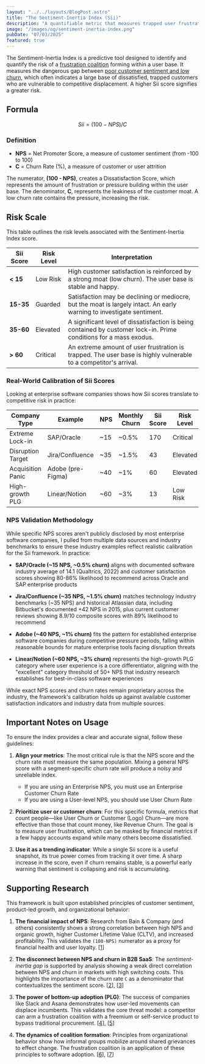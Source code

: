 ```yaml
---
layout: "../../layouts/BlogPost.astro"
title: "The Sentiment-Inertia Index (Sii)"
description: "A quantifiable metric that measures trapped user frustration in B2B SaaS. When NPS drops but churn stays flat, Sii = ((100-NPS)/Churn) reveals the accumulating pressure that predicts competitive displacement before revenue impact."
image: "/images/og/sentiment-inertia-index.png"
pubDate: "07/03/2025"
featured: true
---
```


The Sentiment-Inertia Index is a predictive tool designed to identify and quantify the risk of a [frustration coalition](/blog/frustration-coalitions) forming within a user base. It measures the dangerous gap between [poor customer sentiment and low churn](/blog/the-captive-user-trap), which often indicates a large base of dissatisfied, trapped customers who are vulnerable to competitive displacement. A higher Sii score signifies a greater risk.

## Formula

```math
Sii = (100 - NPS) / C
```

### Definition

- **NPS** = Net Promoter Score, a measure of customer sentiment (from -100 to 100)
- **C** = Churn Rate (%), a measure of customer or user attrition

The numerator, **(100 - NPS)**, creates a Dissatisfaction Score, which represents the amount of frustration or pressure building within the user base. The denominator, **C**, represents the leakiness of the customer moat. A low churn rate contains the pressure, increasing the risk.

## Risk Scale

This table outlines the risk levels associated with the Sentiment-Inertia Index score.

| Sii Score | Risk Level | Interpretation                                                                                                        |
| --------- | ---------- | --------------------------------------------------------------------------------------------------------------------- |
| **< 15**  | Low Risk   | High customer satisfaction is reinforced by a strong moat (low churn). The user base is stable and happy.             |
| **15-35** | Guarded    | Satisfaction may be declining or mediocre, but the moat is largely intact. An early warning to investigate sentiment. |
| **35-60** | Elevated   | A significant level of dissatisfaction is being contained by customer lock-in. Prime conditions for a mass exodus.    |
| **> 60**  | Critical   | An extreme amount of user frustration is trapped. The user base is highly vulnerable to a competitor's arrival.       |

### Real-World Calibration of Sii Scores

Looking at enterprise software companies shows how Sii scores translate to competitive risk in practice:

| Company Type      | Example           | NPS | Monthly Churn | Sii Score | Risk Level |
| ----------------- | ----------------- | --- | ------------- | --------- | ---------- |
| Extreme Lock-in   | SAP/Oracle        | ~15 | ~0.5%         | 170       | Critical   |
| Disruption Target | Jira/Confluence   | ~35 | ~1.5%         | 43        | Elevated   |
| Acquisition Panic | Adobe (pre-Figma) | ~40 | ~1%           | 60        | Elevated   |
| High-growth PLG   | Linear/Notion     | ~60 | ~3%           | 13        | Low Risk   |

### NPS Validation Methodology

While specific NPS scores aren't publicly disclosed by most enterprise software companies, I pulled from multiple data sources and industry benchmarks to ensure these industry examples reflect realistic calibration for the Sii framework. In practice:

- **SAP/Oracle (~15 NPS, ~0.5% churn)** aligns with documented software industry average of 14.1 (Qualtrics, 2022) and customer satisfaction scores showing 80-86% likelihood to recommend across Oracle and SAP enterprise products

- **Jira/Confluence (~35 NPS, ~1.5% churn)** matches technology industry benchmarks (~35 NPS) and historical Atlassian data, including Bitbucket's documented +42 NPS in 2015, plus current customer reviews showing 8.9/10 composite scores with 89% likelihood to recommend

- **Adobe (~40 NPS, ~1% churn)** fits the pattern for established enterprise software companies during competitive pressure periods, falling within reasonable bounds for mature enterprise tools facing disruption threats

- **Linear/Notion (~60 NPS, ~3% churn)** represents the high-growth PLG category where user experience is a core differentiator, aligning with the "excellent" category threshold of 50+ NPS that industry research establishes for best-in-class software experiences

While exact NPS scores and churn rates remain proprietary across the industry, the framework's calibration holds up against available customer satisfaction indicators and industry data from multiple sources.

## Important Notes on Usage

To ensure the index provides a clear and accurate signal, follow these guidelines:

1. **Align your metrics**: The most critical rule is that the NPS score and the churn rate must measure the same population. Mixing a general NPS score with a segment-specific churn rate will produce a noisy and unreliable index.

   - If you are using an Enterprise NPS, you must use an Enterprise Customer Churn Rate
   - If you are using a User-level NPS, you should use User Churn Rate

2. **Prioritize user or customer churn**: For this specific formula, metrics that count people—like User Churn or Customer (Logo) Churn—are more effective than those that count money, like Revenue Churn. The goal is to measure user frustration, which can be masked by financial metrics if a few happy accounts expand while many others become dissatisfied.

3. **Use it as a trending indicator**: While a single Sii score is a useful snapshot, its true power comes from tracking it over time. A sharp increase in the score, even if churn remains stable, is a powerful early warning that sentiment is collapsing and risk is accumulating.

## Supporting Research

This framework is built upon established principles of customer sentiment, product-led growth, and organizational behavior:

1. **The financial impact of NPS**: Research from Bain & Company (and others) consistently shows a strong correlation between high NPS and organic growth, higher Customer Lifetime Value (CLTV), and increased profitability. This validates the `(100-NPS)` numerator as a proxy for financial health and user loyalty. [[1](https://www.bain.com/insights/the-economics-of-loyalty/)]

2. **The disconnect between NPS and churn in B2B SaaS**: The _sentiment-inertia gap_ is supported by analysis showing a weak direct correlation between NPS and churn in markets with high switching costs. This highlights the importance of the churn rate `C` as a denominator that contextualizes the sentiment score. [[2](https://hbsp.harvard.edu/product/H07JA1-PDF-ENG)], [[3](https://www.nngroup.com/articles/nps-ux/)]

3. **The power of bottom-up adoption (PLG)**: The success of companies like Slack and Asana demonstrates how user-led movements can displace incumbents. This validates the core threat model: a competitor can arm a frustration coalition with a freemium or self-service product to bypass traditional procurement. [[4](https://www.sequoiacap.com/article/mongodb-built-by-developers-for-developers/)], [[5](https://www.sequoiacap.com/article/warp-spotlight/)]

4. **The dynamics of coalition formation**: Principles from organizational behavior show how informal groups mobilize around shared grievances to effect change. The frustration coalition is an application of these principles to software adoption. [[6](https://www.polly.ai/blog/bottom-up-software-adoption)], [[7](https://www.rippling.com/blog/shadow-it)]
